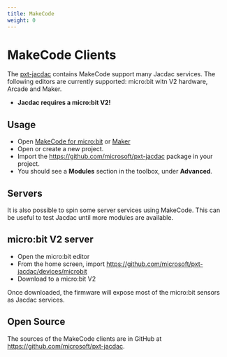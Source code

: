 ```yaml
---
title: MakeCode
weight: 0
---
```


# MakeCode Clients

The [pxt-jacdac](https://github.com/microsoft/pxt-jacdac) contains MakeCode support many Jacdac services.
The following editors are currently supported: micro:bit witn V2 hardware, Arcade and Maker.

-   **Jacdac requires a micro:bit V2!**

## Usage

-   Open [MakeCode for micro:bit](https://makecode.microbit.org/beta) or [Maker](https://maker.makecode.com/)
-   Open or create a new project.
-   Import the https://github.com/microsoft/pxt-jacdac package in your project.
-   You should see a **Modules** section in the toolbox, under **Advanced**.

## Servers

It is also possible to spin some server services using MakeCode. This can be useful to test Jacdac until more modules are available.

## micro:bit V2 server

-   Open the micro:bit editor
-   From the home screen, import https://github.com/microsoft/pxt-jacdac/devices/microbit
-   Download to a micro:bit V2

Once downloaded, the firmware will expose most of the micro:bit sensors as Jacdac services.

## Open Source

The sources of the MakeCode clients are in GitHub at https://github.com/microsoft/pxt-jacdac.
